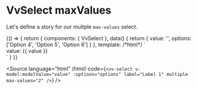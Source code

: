 
<Meta title="Components/Select/Props/maxValues" />

# VvSelect maxValues

Let's define a story for our multple `max-values` select.

<Canvas>
	<Story name="maxValues">
		{() => {
			return {
				components: { VvSelect },
				data() {
					return {
						value: '',
						options: ['Option 4', 'Option 5', 'Option 6']
					}
				},
				template:
					/*html*/
					`<div class="w-1/2">
						<vv-select v-model:modelValue="value" :options="options" label="Label 1" multiple max-values="2" />
						value: {{ value }}
					</div>`
			}
		}}
	</Story>
</Canvas>

<Source
	language="html"
	/*html*/
	code={`<vv-select v-model:modelValue="value" :options="options" label="Label 1" multiple max-values="2" />`}
/>
